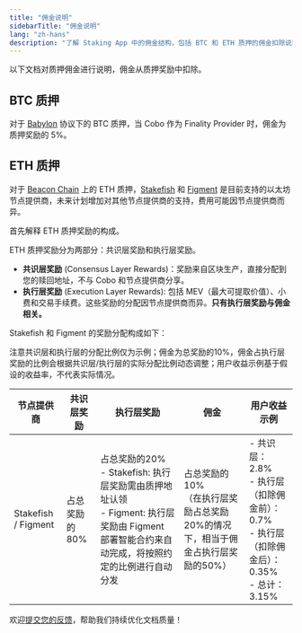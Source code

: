 ```yaml
---
title: "佣金说明"
sidebarTitle: "佣金说明"
lang: "zh-hans"
description: "了解 Staking App 中的佣金结构，包括 BTC 和 ETH 质押的佣金扣除说明。"
---
```


以下文档对质押佣金进行说明，佣金从质押奖励中扣除。

## BTC 质押

对于 [Babylon](https://babylonlabs.io/) 协议下的 BTC 质押，当 Cobo 作为 Finality Provider 时，佣金为质押奖励的 5%。

## ETH 质押

对于 [Beacon Chain](https://ethereum.org/en/roadmap/beacon-chain/) 上的 ETH 质押，[Stakefish](https://stake.fish/products/classic-staking) 和 [Figment](https://figment.io/) 是目前支持的以太坊节点提供商，未来计划增加对其他节点提供商的支持，费用可能因节点提供商而异。

首先解释 ETH 质押奖励的构成。

ETH 质押奖励分为两部分：共识层奖励和执行层奖励。

- **共识层奖励** (Consensus Layer Rewards)：奖励来自区块生产，直接分配到您的赎回地址，不与 Cobo 和节点提供商分享。
- **执行层奖励** (Execution Layer Rewards): 包括 MEV（最大可提取价值）、小费和交易手续费。这些奖励的分配因节点提供商而异。**只有执行层奖励与佣金相关。**

Stakefish 和 Figment 的奖励分配构成如下：

<Note>注意共识层和执行层的分配比例仅为示例；佣金为总奖励的10%，佣金占执行层奖励的比例会根据共识层/执行层的实际分配比例动态调整；用户收益示例基于假设的收益率，不代表实际情况。</Note>

| 节点提供商 | 共识层奖励 | 执行层奖励 | 佣金 | 用户收益示例 |
|---------|----------|----------|---------|------------|
| Stakefish / Figment | 占总奖励的80% | 占总奖励的20%<br>- Stakefish: 执行层奖励需由质押地址认领<br>- Figment: 执行层奖励由 Figment 部署智能合约来自动完成，将按照约定的比例进行自动分发 | 占总奖励的10%<br>（在执行层奖励占总奖励20%的情况下，相当于佣金占执行层奖励的50%） | - 共识层：2.8%<br>- 执行层（扣除佣金前）：0.7%<br>- 执行层（扣除佣金后）：0.35%<br>- 总计：3.15% |

<Tip>欢迎[提交您的反馈](https://forms.zohopublic.com/cobo/form/DocumentFeedbackForm/formperma/QvLOhxJv1_JMsJ-1dleZ8Itb_7rzN-LtgvsDdxosoVI?referrername=manuals)，帮助我们持续优化文档质量！</Tip>
